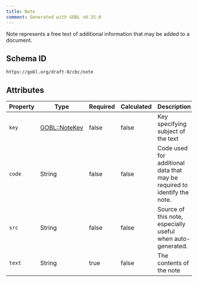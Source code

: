 ```yaml
---
title: Note
comment: Generated with GOBL v0.35.0
---
```


Note represents a free text of additional information that may be added to a document.

## Schema ID

`https://gobl.org/draft-0/cbc/note`

## Attributes

| Property | Type                              | Required | Calculated | Description                                                              |
|----------|-----------------------------------|----------|------------|--------------------------------------------------------------------------|
| `key`    | [GOBL::NoteKey](/draft-0/notekey) | false    | false      | Key specifying subject of the text                                       |
| `code`   | String                            | false    | false      | Code used for additional data that may be required to identify the note. |
| `src`    | String                            | false    | false      | Source of this note, especially useful when auto-generated.              |
| `text`   | String                            | true     | false      | The contents of the note                                                 |

